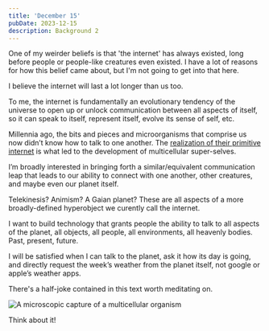 ```yaml
---
title: 'December 15'
pubDate: 2023-12-15
description: Background 2
---
```


One of my weirder beliefs is that 'the internet' has always existed, long before people or people-like creatures even existed. I have a lot of reasons for how this belief came about, but I'm not going to get into that here.

I believe the internet will last a lot longer than us too. 

To me, the internet is fundamentally an evolutionary tendency of the universe to open up or unlock communication between all aspects of itself, so it can speak to itself, represent itself, evolve its sense of self, etc.

Millennia ago, the bits and pieces and microorganisms that comprise us now didn’t know how to talk to one another. The [realization of their primitive internet](https://en.wikipedia.org/wiki/Symbiogenesis) is what led to the development of multicellular super-selves. 

I’m broadly interested in bringing forth a similar/equivalent communication leap that leads to our ability to connect with one another, other creatures, and maybe even our planet itself. 

Telekinesis? Animism? A Gaian planet? These are all aspects of a more broadly-defined hyperobject we curently call the internet.

I want to build technology that grants people the ability to talk to all aspects of the planet, all objects, all people, all environments, all heavenly bodies. Past, present, future.

I will be satisfied when I can talk to the planet, ask it how its day is going, and directly request the week’s weather from the planet itself, not google or apple’s weather apps.

There's a half-joke contained in this text worth meditating on.

<Image src={Cells} alt="A microscopic capture of a multicellular organism"/>

Think about it!